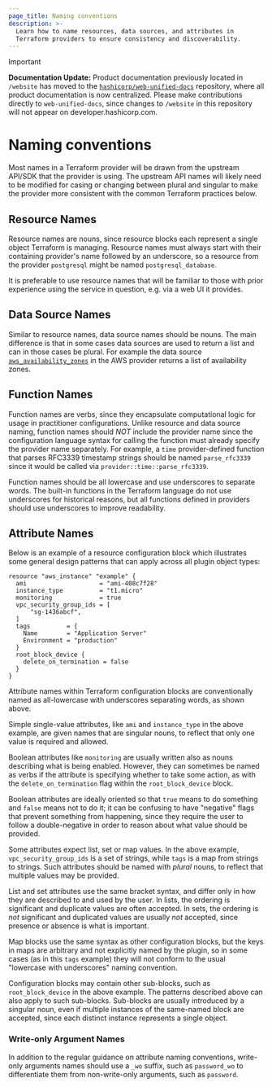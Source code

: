 ```yaml
---
page_title: Naming conventions
description: >-
  Learn how to name resources, data sources, and attributes in
  Terraform providers to ensure consistency and discoverability.
---
```


> [!IMPORTANT]  
> **Documentation Update:** Product documentation previously located in `/website` has moved to the [`hashicorp/web-unified-docs`](https://github.com/hashicorp/web-unified-docs) repository, where all product documentation is now centralized. Please make contributions directly to `web-unified-docs`, since changes to `/website` in this repository will not appear on developer.hashicorp.com.

# Naming conventions

Most names in a Terraform provider will be drawn from the upstream API/SDK that
the provider is using. The upstream API names will likely need to be
modified for casing or changing between plural and singular to make
the provider more consistent with the common Terraform practices below.

## Resource Names

Resource names are nouns, since resource blocks each represent a single
object Terraform is managing. Resource names must always start with their
containing provider's name followed by an underscore, so a resource from
the provider `postgresql` might be named `postgresql_database`.

It is preferable to use resource names that will be familiar to those with
prior experience using the service in question, e.g. via a web UI it provides.

## Data Source Names

Similar to resource names, data source names should be nouns. The main difference
is that in some cases data sources are used to return a list and can in
those cases be plural. For example the data source
[`aws_availability_zones`](https://registry.terraform.io/providers/hashicorp/aws/latest/docs/data-sources/availability_zones)
in the AWS provider returns a list of availability zones.

## Function Names

Function names are verbs, since they encapsulate computational logic for usage in practitioner configurations. Unlike resource and data source naming, function names should _NOT_ include the provider name since the configuration language syntax for calling the function must already specify the provider name separately. For example, a `time` provider-defined function that parses RFC3339 timestamp strings should be named `parse_rfc3339` since it would be called via `provider::time::parse_rfc3339`.

Function names should be all lowercase and use underscores to separate words. The built-in functions in the Terraform language do not use underscores for historical reasons, but all functions defined in providers should use underscores to improve readability.

## Attribute Names

Below is an example of a resource configuration block which illustrates some
general design patterns that can apply across all plugin object types:

```hcl
resource "aws_instance" "example" {
  ami                    = "ami-408c7f28"
  instance_type          = "t1.micro"
  monitoring             = true
  vpc_security_group_ids = [
      "sg-1436abcf",
  ]
  tags          = {
    Name        = "Application Server"
    Environment = "production"
  }
  root_block_device {
    delete_on_termination = false
  }
}
```

Attribute names within Terraform configuration blocks are conventionally named
as all-lowercase with underscores separating words, as shown above.

Simple single-value attributes, like `ami` and `instance_type` in the above
example, are given names that are singular nouns, to reflect that only one
value is required and allowed.

Boolean attributes like `monitoring` are usually written also as nouns
describing what is being enabled. However, they can sometimes be named as
verbs if the attribute is specifying whether to take some action, as with the
`delete_on_termination` flag within the `root_block_device` block.

Boolean attributes are ideally oriented so that `true` means to do something
and `false` means not to do it; it can be confusing to have "negative" flags
that prevent something from happening, since they require the user to follow
a double-negative in order to reason about what value should be provided.

Some attributes expect list, set or map values. In the above example,
`vpc_security_group_ids` is a set of strings, while `tags` is a map
from strings to strings. Such attributes should be named with _plural_ nouns,
to reflect that multiple values may be provided.

List and set attributes use the same bracket syntax, and differ only in how
they are described to and used by the user. In lists, the ordering is
significant and duplicate values are often accepted. In sets, the ordering is
_not_ significant and duplicated values are usually _not_ accepted, since
presence or absence is what is important.

Map blocks use the same syntax as other configuration blocks, but the keys in
maps are arbitrary and not explicitly named by the plugin, so in some cases
(as in this `tags` example) they will not conform to the usual "lowercase with
underscores" naming convention.

Configuration blocks may contain other sub-blocks, such as `root_block_device`
in the above example. The patterns described above can also apply to such
sub-blocks. Sub-blocks are usually introduced by a singular noun, even if
multiple instances of the same-named block are accepted, since each distinct
instance represents a single object.

### Write-only Argument Names

In addition to the regular guidance on attribute naming conventions, write-only arguments names
should use a `_wo` suffix, such as `password_wo` to differentiate them from non-write-only arguments,
such as `password`.